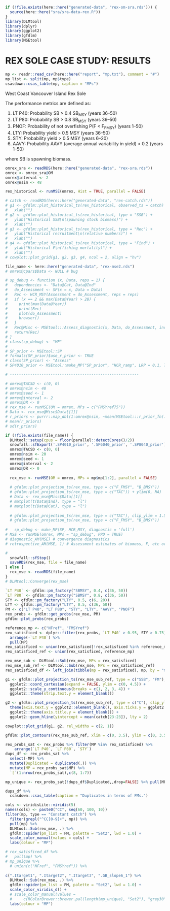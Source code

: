 \clearpage

```r
if (!file.exists(here::here("generated-data", "rex-om-sra.rds"))) {
  source(here::here("sra/sra-data-rex.R"))
}
library(DLMtool)
library(dplyr)
library(ggplot2)
library(gfdlm)
library(MSEtool)
```

# REX SOLE CASE STUDY: RESULTS

```r
mp <- readr::read_csv(here::here("report", "mp.txt"), comment = "#")
mp_list <- split(mp, mp$type)
csasdown::csas_table(mp, caption = "MPs")
```

West Coast Vancouver Island Rex Sole
  
The performance metrics are defined as:

1. LT P40: Probability SB > 0.4 SB~MSY~ (years 36--50)
1. LT P80: Probability SB > 0.8 SB~MSY~ (years 36--50)
1. PNOF: Probability of not overfishing P(F < F~FMSY~) (years 1--50)
1. LTY: Probability yield > 0.5 MSY (years 36--50)
1. STY: Probability yield > 0.5 MSY (years 6--20)
1. AAVY: Probability AAVY (average annual variability in yield) < 0.2 (years 1--50)

where SB is spawning biomass.
  
```r
omrex_sra <- readRDS(here::here("generated-data", "rex-sra.rds"))
omrex <- omrex_sra@OM
omrex@interval <- 2
omrex@nsim <- 48
```

```r
rex_historical <- runMSE(omrex, Hist = TRUE, parallel = FALSE)
```

```r
# catch <- readRDS(here::here("generated-data", "rex-catch.rds"))
# g1 <- gfdlm::plot_historical_ts(rex_historical, observed_ts = catch) +
#   xlab("")
# g2 <- gfdlm::plot_historical_ts(rex_historical, type = "SSB") +
#   ylab("Historical SSB\n(spawning stock biomass)") +
#   xlab("")
# g3 <- gfdlm::plot_historical_ts(rex_historical, type = "Rec") +
#   ylab("Historical recruitment\n(relative numbers)") +
#   xlab("")
# g4 <- gfdlm::plot_historical_ts(rex_historical, type = "Find") +
#   ylab("Historical F\n(fishing mortality)") +
#   xlab("")
# cowplot::plot_grid(g1, g2, g3, g4, ncol = 2, align = "hv")
```

```r
file_name <- here::here("generated-data", "rex-mse2.rds")
# omrex@cpars$Data <- NULL # bug

# sp_debug <- function (x, Data, reps = 1) {
#   dependencies <- "Data@Cat, Data@Ind"
#   do_Assessment <- SP(x = x, Data = Data)
#   Rec <- HCR_MSY(Assessment = do_Assessment, reps = reps)
#   if (x == 2 && max(Data@Year) > 28) {
#     print(max(Data@Year))
#     print(Rec)
#     plot(do_Assessment)
#     browser()
#   }
#   Rec@Misc <- MSEtool:::Assess_diagnostic(x, Data, do_Assessment, include_assessment = FALSE)
#   return(Rec)
# }
# class(sp_debug) <- "MP"
# 
# SP_prior <- MSEtool::SP
# formals(SP_prior)$use_r_prior <- TRUE
# class(SP_prior) <- "Assess"
# SP4010_prior <- MSEtool::make_MP("SP_prior", "HCR_ramp", LRP = 0.1, TRP = 0.4, RP_type = "SSB_SSB0")

# ---------------------------------------------------------

# omrex@TACSD <- c(0, 0)
# omrex@nsim <- 48
# omrex@seed <- 1
# omrex@interval <- 2
# omrex@DR <- 0
# rex_mse <- runMSE(OM = omrex, MPs = c("FMSYref75"))
# Data <- rex_mse@Misc$Data[[1]]
# r_priors <- purrr::map_dbl(1:omrex@nsim, ~mean(MSEtool:::r_prior_fn(.x, Data)))
# mean(r_priors)
# sd(r_priors)

if (!file.exists(file_name)) {
  DLMtool::setup(cpus = floor(parallel::detectCores()/2))
  snowfall::sfExport('.SP4010_prior', '.SP6040_prior', '.SP8040_prior')
  omrex@TACSD <- c(0, 0)
  omrex@nsim <- 20
  omrex@seed <- 1
  omrex@interval <- 2
  omrex@DR <- 0
  
  rex_mse <- runMSE(OM = omrex, MPs = mp$mp[1:2], parallel = FALSE)
  
  # gfdlm::plot_projection_ts(rex_mse, type = c("F_FMSY", "B_BMSY"))
  # gfdlm::plot_projection_ts(rex_mse, type = c("TAC")) + ylim(0, NA)
  # Data <- rex_mse@Misc$Data[[1]]
  # matplot(t(Data@Ind), type = "l")
  # matplot(t(Data@Cat), type = "l")
  
  # gfdlm::plot_projection_ts(rex_mse, type = c("TAC"), clip_ylim = 1.5)
  # gfdlm::plot_projection_ts(rex_mse, type = c("F_FMSY", "B_BMSY"))
  
#   sp_debug <- make_MP(SP, HCR_MSY, diagnostic = 'full')
# MSE <- runMSE(omrex, MPs = "sp_debug", PPD = TRUE)
# diagnostic_AM(MSE) # convergence diagnostics
# retrospective_AM(MSE, 1) # Assessment estimates of biomass, F, etc over time

#   
  snowfall::sfStop()
  saveRDS(rex_mse, file = file_name)
} else {
  rex_mse <- readRDS(file_name)
}
# DLMtool::Converge(rex_mse)
```

```r
`LT P40` <- gfdlm::pm_factory("SBMSY", 0.4, c(36, 50))
`LT P80` <- gfdlm::pm_factory("SBMSY", 0.8, c(36, 50))
STY <- gfdlm::pm_factory("LTY", 0.5, c(6, 20))
LTY <- gfdlm::pm_factory("LTY", 0.5, c(36, 50))
PM <- c("LT P40", "LT P80", "STY", "LTY", "AAVY", "PNOF")
rex_probs <- gfdlm::get_probs(rex_mse, PM)
gfdlm::plot_probs(rex_probs)
```

```r
reference_mp <- c("NFref", "FMSYref")
rex_satisficed <- dplyr::filter(rex_probs, `LT P40` > 0.95, STY > 0.75) %>%
  arrange(-`LT P40`) %>%
  pull(MP)
rex_satisficed <- union(rex_satisficed[!rex_satisficed %in% reference_mp], ".IDX")
rex_satisficed_ref <- union(rex_satisficed, reference_mp)
```

```r
rex_mse_sub <- DLMtool::Sub(rex_mse, MPs = rex_satisficed)
rex_mse_sub_ref <- DLMtool::Sub(rex_mse, MPs = rex_satisficed_ref)
rex_satisficed_df <- left_join(tibble(mp = rex_satisficed), mp, by = "mp")
```

```r
g1 <- gfdlm::plot_projection_ts(rex_mse_sub_ref, type = c("SSB", "FM"), n_samples = 3) +
  ggplot2::coord_cartesian(expand = FALSE, ylim = c(0, 4.5)) +
  ggplot2::scale_y_continuous(breaks = c(1, 2, 3, 4)) +
  ggplot2::theme(strip.text.y = element_blank())
```

```r
g2 <- gfdlm::plot_projection_ts(rex_mse_sub_ref, type = c("C"), clip_ylim = 1.5, n_samples = 3) +
  theme(axis.text.y = ggplot2::element_blank(), axis.ticks.y = ggplot2::element_blank()) +
  ggplot2::theme(axis.title.y = element_blank()) +
  ggplot2::geom_hline(yintercept = mean(catch[23:23]), lty = 2)

cowplot::plot_grid(g1, g2, rel_widths = c(2, 1))
```

```r
gfdlm::plot_contours(rex_mse_sub_ref, xlim = c(0, 3.5), ylim = c(0, 3.5), alpha = c(0.1, 0.25, 0.50))
```

```r
rex_probs_sat <- rex_probs %>% filter(MP %in% rex_satisficed) %>% 
    arrange(`LT P40`, `LT P80`, `STY`)
dups_df <- rex_probs_sat %>%
  select(-MP) %>% 
  mutate(Duplicated = duplicated(.)) %>% 
  mutate(MP = rex_probs_sat$MP) %>% 
  `[`(1:nrow(rex_probs_sat),c(8, 1:7))

mp_unique <- rex_probs_sat[!dups_df$Duplicated,,drop=FALSE] %>% pull(MP)
```

```r
dups_df %>%
  csasdown::csas_table(caption = "Duplicates in terms of PMs.")
```

```r

cols <- viridisLite::viridis(5)
names(cols) <- paste0("CC", seq(60, 100, 10))
filter(mp, type == "Constant catch") %>%
  filter(grepl("^CC[0-9]+", mp)) %>% 
  pull(mp) %>% 
  DLMtool::Sub(rex_mse, .) %>% 
  gfdlm::spider(pm_list = PM, palette = "Set2", lwd = 1.0) +
  scale_color_manual(values = cols) +
  labs(colour = "MP")
```

<!-- TODO: allow passing factor levels to fix order of MPs -->

```r

# rex_satisficed_df %>%
#   pull(mp) %>%
# mp_unique %>%
  # union(c("NFref", "FMSYref")) %>%
  
c(".Itarget1", ".Itarget2", ".Itarget3", ".GB_slope6_1") %>% 
  DLMtool::Sub(rex_mse, .) %>%
  gfdlm::spider(pm_list = PM, palette = "Set2", lwd = 1.0) +
  scale_color_viridis_d() +
  # scale_color_manual(values =
  #     c(RColorBrewer::brewer.pal(length(mp_unique), "Set2"), "grey30", "grey65")) +
  labs(colour = "MP")
```
